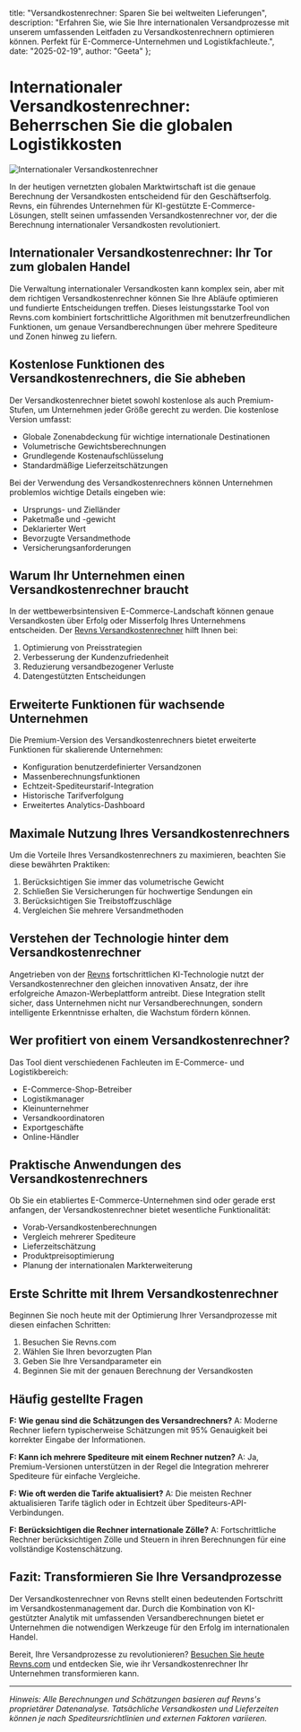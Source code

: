   title: "Versandkostenrechner: Sparen Sie bei weltweiten Lieferungen",
  description: "Erfahren Sie, wie Sie Ihre internationalen Versandprozesse mit unserem umfassenden Leitfaden zu Versandkostenrechnern optimieren können. Perfekt für E-Commerce-Unternehmen und Logistikfachleute.",
  date: "2025-02-19",
  author: "Geeta"
};

# Internationaler Versandkostenrechner: Beherrschen Sie die globalen Logistikkosten

![Internationaler Versandkostenrechner](/images/blog/international-shipping-cost-calculator.jpeg)

In der heutigen vernetzten globalen Marktwirtschaft ist die genaue Berechnung der Versandkosten entscheidend für den Geschäftserfolg. Revns, ein führendes Unternehmen für KI-gestützte E-Commerce-Lösungen, stellt seinen umfassenden Versandkostenrechner vor, der die Berechnung internationaler Versandkosten revolutioniert.

## Internationaler Versandkostenrechner: Ihr Tor zum globalen Handel

Die Verwaltung internationaler Versandkosten kann komplex sein, aber mit dem richtigen Versandkostenrechner können Sie Ihre Abläufe optimieren und fundierte Entscheidungen treffen. Dieses leistungsstarke Tool von Revns.com kombiniert fortschrittliche Algorithmen mit benutzerfreundlichen Funktionen, um genaue Versandberechnungen über mehrere Spediteure und Zonen hinweg zu liefern.

## Kostenlose Funktionen des Versandkostenrechners, die Sie abheben

Der Versandkostenrechner bietet sowohl kostenlose als auch Premium-Stufen, um Unternehmen jeder Größe gerecht zu werden. Die kostenlose Version umfasst:

- Globale Zonenabdeckung für wichtige internationale Destinationen
- Volumetrische Gewichtsberechnungen
- Grundlegende Kostenaufschlüsselung
- Standardmäßige Lieferzeitschätzungen

Bei der Verwendung des Versandkostenrechners können Unternehmen problemlos wichtige Details eingeben wie:

- Ursprungs- und Zielländer
- Paketmaße und -gewicht
- Deklarierter Wert
- Bevorzugte Versandmethode
- Versicherungsanforderungen

## Warum Ihr Unternehmen einen Versandkostenrechner braucht

In der wettbewerbsintensiven E-Commerce-Landschaft können genaue Versandkosten über Erfolg oder Misserfolg Ihres Unternehmens entscheiden. Der [Revns Versandkostenrechner](https://www.revns.com/tools/shipping-calculator) hilft Ihnen bei:

1. Optimierung von Preisstrategien
2. Verbesserung der Kundenzufriedenheit
3. Reduzierung versandbezogener Verluste
4. Datengestützten Entscheidungen

## Erweiterte Funktionen für wachsende Unternehmen

Die Premium-Version des Versandkostenrechners bietet erweiterte Funktionen für skalierende Unternehmen:

- Konfiguration benutzerdefinierter Versandzonen
- Massenberechnungsfunktionen
- Echtzeit-Spediteurstarif-Integration
- Historische Tarifverfolgung
- Erweitertes Analytics-Dashboard

## Maximale Nutzung Ihres Versandkostenrechners

Um die Vorteile Ihres Versandkostenrechners zu maximieren, beachten Sie diese bewährten Praktiken:

1. Berücksichtigen Sie immer das volumetrische Gewicht
2. Schließen Sie Versicherungen für hochwertige Sendungen ein
3. Berücksichtigen Sie Treibstoffzuschläge
4. Vergleichen Sie mehrere Versandmethoden

## Verstehen der Technologie hinter dem Versandkostenrechner

Angetrieben von der [Revns](https://www.revns.com) fortschrittlichen KI-Technologie nutzt der Versandkostenrechner den gleichen innovativen Ansatz, der ihre erfolgreiche Amazon-Werbeplattform antreibt. Diese Integration stellt sicher, dass Unternehmen nicht nur Versandberechnungen, sondern intelligente Erkenntnisse erhalten, die Wachstum fördern können.

## Wer profitiert von einem Versandkostenrechner?

Das Tool dient verschiedenen Fachleuten im E-Commerce- und Logistikbereich:

- E-Commerce-Shop-Betreiber
- Logistikmanager
- Kleinunternehmer
- Versandkoordinatoren
- Exportgeschäfte
- Online-Händler

## Praktische Anwendungen des Versandkostenrechners

Ob Sie ein etabliertes E-Commerce-Unternehmen sind oder gerade erst anfangen, der Versandkostenrechner bietet wesentliche Funktionalität:

- Vorab-Versandkostenberechnungen
- Vergleich mehrerer Spediteure
- Lieferzeitschätzung
- Produktpreisoptimierung
- Planung der internationalen Markterweiterung

## Erste Schritte mit Ihrem Versandkostenrechner

Beginnen Sie noch heute mit der Optimierung Ihrer Versandprozesse mit diesen einfachen Schritten:

1. Besuchen Sie Revns.com
2. Wählen Sie Ihren bevorzugten Plan
3. Geben Sie Ihre Versandparameter ein
4. Beginnen Sie mit der genauen Berechnung der Versandkosten

## Häufig gestellte Fragen

**F: Wie genau sind die Schätzungen des Versandrechners?**
A: Moderne Rechner liefern typischerweise Schätzungen mit 95% Genauigkeit bei korrekter Eingabe der Informationen.

**F: Kann ich mehrere Spediteure mit einem Rechner nutzen?**
A: Ja, Premium-Versionen unterstützen in der Regel die Integration mehrerer Spediteure für einfache Vergleiche.

**F: Wie oft werden die Tarife aktualisiert?**
A: Die meisten Rechner aktualisieren Tarife täglich oder in Echtzeit über Spediteurs-API-Verbindungen.

**F: Berücksichtigen die Rechner internationale Zölle?**
A: Fortschrittliche Rechner berücksichtigen Zölle und Steuern in ihren Berechnungen für eine vollständige Kostenschätzung.

## Fazit: Transformieren Sie Ihre Versandprozesse

Der Versandkostenrechner von Revns stellt einen bedeutenden Fortschritt im Versandkostenmanagement dar. Durch die Kombination von KI-gestützter Analytik mit umfassenden Versandberechnungen bietet er Unternehmen die notwendigen Werkzeuge für den Erfolg im internationalen Handel.

Bereit, Ihre Versandprozesse zu revolutionieren? [Besuchen Sie heute Revns.com](https://www.revns.com/demo) und entdecken Sie, wie ihr Versandkostenrechner Ihr Unternehmen transformieren kann.

---

*Hinweis: Alle Berechnungen und Schätzungen basieren auf Revns's proprietärer Datenanalyse. Tatsächliche Versandkosten und Lieferzeiten können je nach Spediteursrichtlinien und externen Faktoren variieren.*